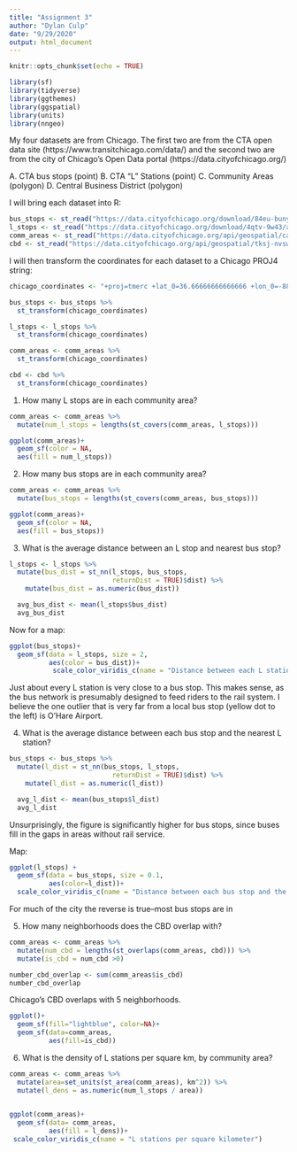 ```yaml
---
title: "Assignment 3"
author: "Dylan Culp"
date: "9/29/2020"
output: html_document
---
```


```r
knitr::opts_chunk$set(echo = TRUE)
```

```r
library(sf)
library(tidyverse)
library(ggthemes)
library(ggspatial)
library(units)
library(nngeo)
```

My four datasets are from Chicago. The first two are from the CTA open data site (https://www.transitchicago.com/data/) and the second two are from the city of Chicago's Open Data portal (https://data.cityofchicago.org/)

  A. CTA bus stops (point)
  B. CTA "L" Stations (point)
  C. Community Areas (polygon)
  D. Central Business District (polygon)
  
  
I will bring each dataset into R: 
```r
bus_stops <- st_read("https://data.cityofchicago.org/download/84eu-buny/text%2Fxml", quiet=TRUE)
l_stops <- st_read("https://data.cityofchicago.org/download/4qtv-9w43/application%2Fxml", quiet=TRUE)
comm_areas <- st_read("https://data.cityofchicago.org/api/geospatial/cauq-8yn6?method=export&format=GeoJSON", quiet=TRUE)
cbd <- st_read("https://data.cityofchicago.org/api/geospatial/tksj-nvsw?method=export&format=GeoJSON", quiet=TRUE)
```
  
  
I will then transform the coordinates for each dataset to a Chicago PROJ4 string: 
```r
chicago_coordinates <- "+proj=tmerc +lat_0=36.66666666666666 +lon_0=-88.33333333333333 +k=0.9999749999999999 +x_0=300000 +y_0=0 +ellps=GRS80 +units=m +no_defs"

bus_stops <- bus_stops %>%
  st_transform(chicago_coordinates)

l_stops <- l_stops %>%
  st_transform(chicago_coordinates)

comm_areas <- comm_areas %>%
  st_transform(chicago_coordinates)

cbd <- cbd %>%
  st_transform(chicago_coordinates)
```

1. How many L stops are in each community area?

```r
comm_areas <- comm_areas %>%
  mutate(num_l_stops = lengths(st_covers(comm_areas, l_stops)))

ggplot(comm_areas)+
  geom_sf(color = NA,
  aes(fill = num_l_stops))
```

2. How many bus stops are in each community area?

```r
comm_areas <- comm_areas %>%
  mutate(bus_stops = lengths(st_covers(comm_areas, bus_stops)))

ggplot(comm_areas)+
  geom_sf(color = NA,
  aes(fill = bus_stops))
```

3. What is the average distance between an L stop and nearest bus stop?

```r
l_stops <- l_stops %>%
  mutate(bus_dist = st_nn(l_stops, bus_stops,
                          returnDist = TRUE)$dist) %>%
    mutate(bus_dist = as.numeric(bus_dist))

  avg_bus_dist <- mean(l_stops$bus_dist)
  avg_bus_dist
```
Now for a map: 

```r
ggplot(bus_stops)+
  geom_sf(data = l_stops, size = 2,
          aes(color = bus_dist))+
           scale_color_viridis_c(name = "Distance between each L station and the nearest bus stop")
```
Just about every L station is very close to a bus stop. This makes sense, as the bus network is presumably designed to feed riders to the rail system. I believe the one outlier that is very far from a local bus stop (yellow dot to the left) is O'Hare Airport.


4. What is the average distance between each bus stop and the nearest L station?
```r
bus_stops <- bus_stops %>%
  mutate(l_dist = st_nn(bus_stops, l_stops,
                          returnDist = TRUE)$dist) %>%
    mutate(l_dist = as.numeric(l_dist))

  avg_l_dist <- mean(bus_stops$l_dist)
  avg_l_dist
```
Unsurprisingly, the figure is significantly higher for bus stops, since buses fill in the gaps in areas without rail service.

Map: 
```r
ggplot(l_stops) + 
  geom_sf(data = bus_stops, size = 0.1,
          aes(color=l_dist))+
  scale_color_viridis_c(name = "Distance between each bus stop and the nearest L station")

```
For much of the city the reverse is true--most bus stops are in 

5. How many neighborhoods does the CBD overlap with?

```r
comm_areas <- comm_areas %>%
  mutate(num_cbd = lengths(st_overlaps(comm_areas, cbd))) %>%
  mutate(is_cbd = num_cbd >0)

number_cbd_overlap <- sum(comm_areas$is_cbd)
number_cbd_overlap

```

Chicago's CBD overlaps with 5 neighborhoods.


```r
ggplot()+
  geom_sf(fill="lightblue", color=NA)+
  geom_sf(data=comm_areas,
          aes(fill=is_cbd))
```

6. What is the density of L stations per square km, by community area? 


```r
comm_areas <- comm_areas %>%
  mutate(area=set_units(st_area(comm_areas), km^2)) %>%
  mutate(l_dens = as.numeric(num_l_stops / area))
  

ggplot(comm_areas)+
  geom_sf(data= comm_areas,
          aes(fill = l_dens))+
 scale_color_viridis_c(name = "L stations per square kilometer")
```

